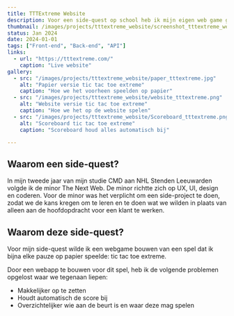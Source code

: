 ```yaml
---
title: TTTExtreme Website
description: Voor een side-quest op school heb ik mijn eigen web game gemaakt.
thumbnail: /images/projects/tttextreme_website/screenshot_tttextreme_website.png
status: Jan 2024
date: 2024-01-01
tags: ["Front-end", "Back-end", "API"]
links:
  - url: "https://tttextreme.com/"
    caption: "Live website"
gallery:
  - src: "/images/projects/tttextreme_website/paper_tttextreme.jpg"
    alt: "Papier versie tic tac toe extreme"
    caption: "Hoe we het voorheen speelden op papier"
  - src: "/images/projects/tttextreme_website/website_tttextreme.png"
    alt: "Website versie tic tac toe extreme"
    caption: "Hoe we het op de website spelen"
  - src: "/images/projects/tttextreme_website/Scoreboard_tttextreme.png"
    alt: "Scoreboard tic tac toe extreme"
    caption: "Scoreboard houd alles automatisch bij"

---
```

## Waarom een side-quest?

In mijn tweede jaar van mijn studie CMD aan NHL Stenden Leeuwarden volgde ik de minor The Next Web. De minor richtte zich op UX, UI, design en coderen. Voor de minor was het verplicht om een side-project te doen, zodat we de kans kregen om te leren en te doen wat we wilden in plaats van alleen aan de hoofdopdracht voor een klant te werken.

## Waarom deze side-quest?

Voor mijn side-quest wilde ik een webgame bouwen van een spel dat ik bijna elke pauze op papier speelde: tic tac toe extreme. 

Door een webapp te bouwen voor dit spel, heb ik de volgende problemen opgelost waar we tegenaan liepen:
- Makkelijker op te zetten
- Houdt automatisch de score bij
- Overzichtelijker wie aan de beurt is en waar deze mag spelen